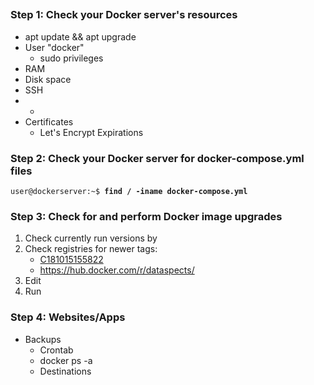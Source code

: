 {{BusinessService
|HasEntityTitle=dataspectsSystem
}}
== {{Property|CanBeDeveloped|Yes}} ==

== {{Property|MustBeMaintained|Yes}} ==

=== Step 1: Check your Docker server's resources ===

* apt update && apt upgrade
* User "docker"
** sudo privileges
* RAM
* Disk space
* SSH
* {{code|docker ps -a}}
** {{code|/root/.ssh/authorized_keys}}
* Certificates
** Let's Encrypt Expirations

=== Step 2: Check your Docker server for docker-compose.yml files ===

 user@dockerserver:~$ '''find / -iname docker-compose.yml'''

=== Step 3: Check for and perform Docker image upgrades ===

# Check currently run versions by {{code|user@dockerserver:~/your_dataspects_system_instance_folder$ '''grep image: docker-compose.yml'''}}
# Check registries for newer tags:
#* [[C181015155822]]
#* https://hub.docker.com/r/dataspects/
# Edit {{code|docker-compose.yml}}
# Run {{code|docker-compose stop && docker-compose up --detach}}

=== Step 4: Websites/Apps ===

* Backups
** Crontab
** docker ps -a
** Destinations

{{Context
|HasContext=C0169948125
}}
